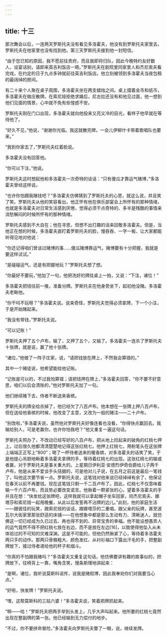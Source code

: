```yaml
---
---
---
```

title: 十三
---




那次舞会以后，一连两天罗斯托夫没有看见多洛霍夫，他没有到罗斯托夫家里去，罗斯托夫在他家里也没有找到他。第三天罗斯托夫接到他一封短信。

“由于您已知的原因，我不愿前往贵府，而且我即将归队，因此今晚特约友好数人，设宴话别，请即来英吉利饭店一晤。”罗斯托夫在剧院里同家里人和杰尼索夫看完戏，在约定的日子九点多钟就前往英吉利饭店。他立刻被领到多洛霍夫当夜包租的最阔绰的房间。

有二十来个人聚在桌子周围，多洛霍夫坐在两支蜡烛之间。桌上摆着金币和纸币，多洛霍夫在做庄散牌。在索尼娅拒绝求婚后，尼古拉还没有和他见过面，他一想到他们见面的情景，心中就不免有些惶惑不安。

罗斯托夫刚在门口出现，多洛霍夫就向他投来又亮又冷的目光，看样子他早就在等待他了。

“好久不见，”他说，“谢谢你光临。我这就散完牌，一会儿伊柳什卡带着歌唱队也要来。”

“我到你家去了，”罗斯托夫红着脸说。

多洛霍夫没有回答他。

“你可以下注，”他说。

罗斯托夫这时想起他和多洛霍夫一次奇特的谈话：“只有傻瓜才靠运气赌博，”多洛霍夫曾经这样说。

“也许你怕跟我赌钱吧？”多洛霍夫仿佛猜到了罗斯托夫的心思，就这么说，并且笑了笑。罗斯托夫从他的笑容看出，他正怀有他在俱乐部宴会上所怀有的那种情绪，也就是多洛霍夫对日常生活感到厌倦，觉得必须干点奇特的、多半是残酷的事情来消愁解闷的时候所怀有的那种情绪。

罗斯托夫感到不大自在；他在寻思，但想不出打趣的话来回敬多洛霍夫。但是，当他正在想的时候，多洛霍夫直盯着罗斯托夫的脸，慢吞吞、一字一板、让大家都能听得见地对他说：

“你还记得咱们曾谈过赌博的事……傻瓜赌博靠运气，赌博要有十分把握，我就是要这样试试。”

“是碰碰运气，还是有把握地玩？”罗斯托夫想了想。

“你最好不要玩，”他加了一句，他把洗好的牌往桌上一拍，又说：“下注，诸位！”

多洛霍夫把钱往前一推，准备分牌。罗斯托夫在他身旁坐下，起初他没赌。多洛霍夫老瞅他。

“你干吗不玩呀？”多洛霍夫说。说来奇怪，罗斯托夫觉得必须拿牌，下一个小注，于是开始赌起来。

“我没有带钱，”罗斯托夫说。

“可以记账！”

罗斯托夫押了五个卢布，输了，又押了五个，又输了。多洛霍夫一连杀了罗斯托夫十张牌，就是说，赢了他十张牌。

“诸位，”他做了一阵子庄家，说，“请把钱放在牌上，不然我会算错的。”

其中一个赌徒说，他希望能给他记账。

“记账是可以的，不过我怕算错；请把钱押在牌上，”多洛霍夫回答，“你不要不好意思，咱们以后会清账的，”他对罗斯托夫加了一句。

他们继续赌下去，侍者不断送来香槟。

罗斯托夫的牌全给杀掉了，他已经欠了八百卢布。他本想在一张牌上押八百卢布，但在送给他香槟的时候，他改变了主意，又改为一般的赌注——二十卢布。

“别改啦，”多洛霍夫说，虽然他对罗斯托夫好像连看也没看，“你得快点赢回去。我输给别人，可是老赢你。也许你怕我吧？”他又重复一遍这句话。

罗斯托夫照办了，不改动已经写好的八百卢布，把从地上捡起来的破角的红桃七押上。过后很久他都清清楚楚地记得这张红桃七。他押上红桃七，用粉笔头在这张牌上端端正正写上“800”；喝了一杯侍者送来的暖香槟，对多洛霍夫的话笑了笑，于是他提心吊胆地瞅着多洛霍夫拿牌的手，等待着红桃七的出现。这张红桃七的输或者赢，对于罗斯托夫是事关重大的。上星期日伊利亚·安德烈伊奇伯爵给儿子两千卢布，他是从来不爱谈手头拮据的，可是他对儿子说，在五月之前这是最后一笔钱了，叫他这次要节省一点。罗斯托夫说，这笔钱对他来说已经绰绰有余了，他保证在春天以前不再要钱。现在这笔钱只剩一千二百卢布了。因此，红桃七不仅意味着输一千六百卢布，而且势必要改变诺言。他揪着一颗紧张的心，望着多洛霍夫的手并且在想：“快发给这张牌吧，这样我就可以拿起帽子坐车回家，同杰尼索夫、娜塔莎和索尼娅一起用晚餐，从此以后发誓再不沾牌的边儿。”此刻，他的家庭生活——跟彼佳的玩笑，跟索尼娅的谈话，跟娜塔莎的二重唱，跟父亲的玩牌，甚至波瓦尔大街家里那张舒适的床铺——在他想象中都是那么生动有力、清晰迷人，就仿佛这一切已经成为久已过去、再也得不到的、异常宝贵的幸福。他不能设想愚弄人的运气竟然不得不把红桃七放在右边，而不是放在左边[16]，以致使得他坠入从未体验过的不可知的灾难深渊。这是不可能的，但他仍然揪紧了心，等待着多洛霍夫两只手的动作。那两只骨骼粗大、颜色发红、从衬衫袖口下露出汗毛的手，把整副牌放下，接过侍者递给他的杯子和烟斗。

“你真的不怕跟我赌吗？”多洛霍夫又重复这句话，他仿佛要讲有趣的故事似的，把牌放下，往椅背上一靠，嘴角含笑，慢条斯理地讲起来：

“是啊，诸位，我听说莫斯科谣传，说我是赌假博，因此我奉劝你们对我要当心点。”

“好啦，快发牌！”罗斯托夫说。

“嘿，这帮莫斯科的三姑六婆！”多洛霍夫说，笑着把牌抓起来。

“啊——哈！”罗斯托夫把两手举到头发上，几乎大声叫起来。他所要的红桃七竟然出现在整副牌的第一张。他已经输到无力偿付的地步。

“不过，你不要拼命冒险，”多洛霍夫向罗斯托夫瞥了一眼，说，继续发牌。